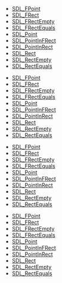 <!-- DO NOT HAND-EDIT CATEGORY LISTS, THEY ARE AUTOGENERATED AND WILL BE OVERWRITTEN, BASED ON TAGS IN INDIVIDUAL PAGE FOOTERS. EDIT THOSE INSTEAD. -->
<!-- BEGIN CATEGORY LIST -->
* [[SDL_FPoint]]
* [[SDL_FRect]]
* [[SDL_FRectEmpty]]
* [[SDL_FRectEquals]]
* [[SDL_Point]]
* [[SDL_PointInFRect]]
* [[SDL_PointInRect]]
* [[SDL_Rect]]
* [[SDL_RectEmpty]]
* [[SDL_RectEquals]]
<!-- END CATEGORY LIST -->
* [[SDL_FPoint]]
* [[SDL_FRect]]
* [[SDL_FRectEmpty]]
* [[SDL_FRectEquals]]
* [[SDL_Point]]
* [[SDL_PointInFRect]]
* [[SDL_PointInRect]]
* [[SDL_Rect]]
* [[SDL_RectEmpty]]
* [[SDL_RectEquals]]
<!-- END CATEGORY LIST -->
* [[SDL_FPoint]]
* [[SDL_FRect]]
* [[SDL_FRectEmpty]]
* [[SDL_FRectEquals]]
* [[SDL_Point]]
* [[SDL_PointInFRect]]
* [[SDL_PointInRect]]
* [[SDL_Rect]]
* [[SDL_RectEmpty]]
* [[SDL_RectEquals]]
<!-- END CATEGORY LIST -->
* [[SDL_FPoint]]
* [[SDL_FRect]]
* [[SDL_FRectEmpty]]
* [[SDL_FRectEquals]]
* [[SDL_Point]]
* [[SDL_PointInFRect]]
* [[SDL_PointInRect]]
* [[SDL_Rect]]
* [[SDL_RectEmpty]]
* [[SDL_RectEquals]]
<!-- END CATEGORY LIST -->
